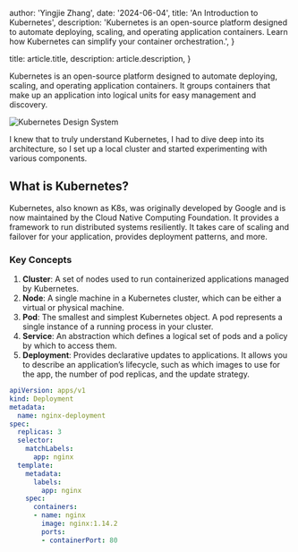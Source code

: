 
  author: 'Yingjie Zhang',
  date: '2024-06-04',
  title: 'An Introduction to Kubernetes',
  description:
    'Kubernetes is an open-source platform designed to automate deploying, scaling, and operating application containers. Learn how Kubernetes can simplify your container orchestration.',
}

  title: article.title,
  description: article.description,
}


Kubernetes is an open-source platform designed to automate deploying, scaling, and operating application containers. It groups containers that make up an application into logical units for easy management and discovery.

<Image src={designSystem} alt="Kubernetes Design System" />

I knew that to truly understand Kubernetes, I had to dive deep into its architecture, so I set up a local cluster and started experimenting with various components.

## What is Kubernetes?

Kubernetes, also known as K8s, was originally developed by Google and is now maintained by the Cloud Native Computing Foundation. It provides a framework to run distributed systems resiliently. It takes care of scaling and failover for your application, provides deployment patterns, and more.

### Key Concepts

1. **Cluster**: A set of nodes used to run containerized applications managed by Kubernetes.
2. **Node**: A single machine in a Kubernetes cluster, which can be either a virtual or physical machine.
3. **Pod**: The smallest and simplest Kubernetes object. A pod represents a single instance of a running process in your cluster.
4. **Service**: An abstraction which defines a logical set of pods and a policy by which to access them.
5. **Deployment**: Provides declarative updates to applications. It allows you to describe an application’s lifecycle, such as which images to use for the app, the number of pod replicas, and the update strategy.

```yaml
apiVersion: apps/v1
kind: Deployment
metadata:
  name: nginx-deployment
spec:
  replicas: 3
  selector:
    matchLabels:
      app: nginx
  template:
    metadata:
      labels:
        app: nginx
    spec:
      containers:
      - name: nginx
        image: nginx:1.14.2
        ports:
        - containerPort: 80
